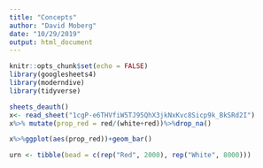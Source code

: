 ```yaml
---
title: "Concepts"
author: "David Moberg"
date: "10/29/2019"
output: html_document
---
```


```r
knitr::opts_chunk$set(echo = FALSE)
library(googlesheets4)
library(moderndive)
library(tidyverse)
```

```r
sheets_deauth()
x<- read_sheet("1cgP-e6THVfiW5TJ95QhX3jkNxKvc8Sicp9k_BkSRd2I")
x%>% mutate(prop_red = red/(white+red))%>%drop_na()
```

```r
x%>%ggplot(aes(prop_red))+geom_bar()
```


```r
urn <- tibble(bead = c(rep("Red", 2000), rep("White", 8000)))
```

